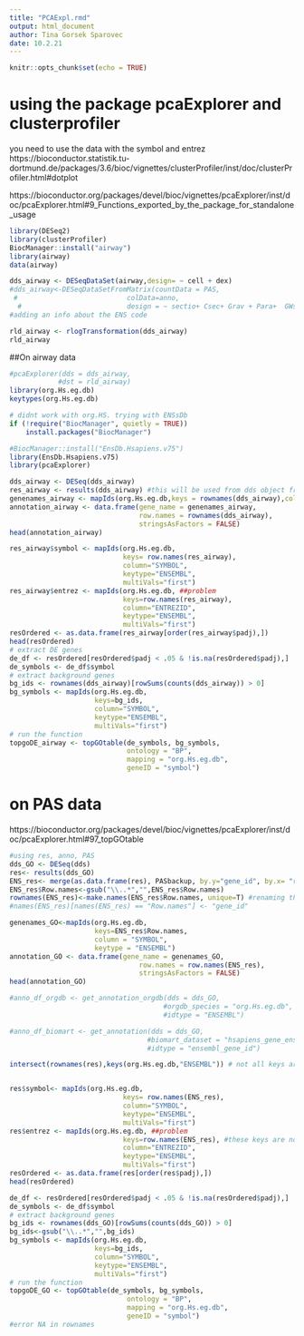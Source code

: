 ```yaml
---
title: "PCAExpl.rmd"
output: html_document
author: Tina Gorsek Sparovec
date: 10.2.21
---
```


```r
knitr::opts_chunk$set(echo = TRUE)
```
# using the package pcaExplorer and clusterprofiler
you need to use the data with the symbol and entrez
https://bioconductor.statistik.tu-dortmund.de/packages/3.6/bioc/vignettes/clusterProfiler/inst/doc/clusterProfiler.html#dotplot 

https://bioconductor.org/packages/devel/bioc/vignettes/pcaExplorer/inst/doc/pcaExplorer.html#9_Functions_exported_by_the_package_for_standalone_usage 
```r
library(DESeq2)
library(clusterProfiler)
BiocManager::install("airway")
library(airway)
data(airway)

dds_airway <- DESeqDataSet(airway,design= ~ cell + dex)
#dds_airway<-DESeqDataSetFromMatrix(countData = PAS,
 #                           colData=anno,
  #                          design = ~ sectio+ Csec+ Grav + Para+  GWscaled +place)
#adding an info about the ENS code

rld_airway <- rlogTransformation(dds_airway)
rld_airway
```

##On airway data 

```r
#pcaExplorer(dds = dds_airway,
            #dst = rld_airway)
library(org.Hs.eg.db)
keytypes(org.Hs.eg.db)

# didnt work with org.HS. trying with ENSsDb
if (!require("BiocManager", quietly = TRUE))
    install.packages("BiocManager")

#BiocManager::install("EnsDb.Hsapiens.v75")
library(EnsDb.Hsapiens.v75)
library(pcaExplorer)

dds_airway <- DESeq(dds_airway)
res_airway <- results(dds_airway) #this will be used from dds object from 1.0 metadata
genenames_airway <- mapIds(org.Hs.eg.db,keys = rownames(dds_airway),column = "SYMBOL",keytype="ENSEMBL")
annotation_airway <- data.frame(gene_name = genenames_airway,
                                row.names = rownames(dds_airway),
                                stringsAsFactors = FALSE)
head(annotation_airway)   

res_airway$symbol <- mapIds(org.Hs.eg.db,
                            keys= row.names(res_airway),
                            column="SYMBOL",
                            keytype="ENSEMBL",
                            multiVals="first")
res_airway$entrez <- mapIds(org.Hs.eg.db, ##problem 
                            keys=row.names(res_airway),
                            column="ENTREZID",
                            keytype="ENSEMBL",
                            multiVals="first")
resOrdered <- as.data.frame(res_airway[order(res_airway$padj),])
head(resOrdered)
# extract DE genes
de_df <- resOrdered[resOrdered$padj < .05 & !is.na(resOrdered$padj),]
de_symbols <- de_df$symbol
# extract background genes
bg_ids <- rownames(dds_airway)[rowSums(counts(dds_airway)) > 0]
bg_symbols <- mapIds(org.Hs.eg.db,
                     keys=bg_ids,
                     column="SYMBOL",
                     keytype="ENSEMBL",
                     multiVals="first")
# run the function
topgoDE_airway <- topGOtable(de_symbols, bg_symbols,
                             ontology = "BP",
                             mapping = "org.Hs.eg.db",
                             geneID = "symbol")

```
# on PAS data

https://bioconductor.org/packages/devel/bioc/vignettes/pcaExplorer/inst/doc/pcaExplorer.html#97_topGOtable 

```r
#using res, anno, PAS 
dds_GO <- DESeq(dds)
res<- results(dds_GO)
ENS_res<- merge(as.data.frame(res), PASbackup, by.y="gene_id", by.x= "row.names")
ENS_res$Row.names<-gsub("\\..*","",ENS_res$Row.names)
rownames(ENS_res)<-make.names(ENS_res$Row.names, unique=T) #renaming the rownames
#names(ENS_res)[names(ENS_res) == "Row.names"] <- "gene_id"

genenames_GO<-mapIds(org.Hs.eg.db,
                     keys=ENS_res$Row.names, 
                     column = "SYMBOL",
                     keytype = "ENSEMBL")
annotation_GO <- data.frame(gene_name = genenames_GO,  
                                row.names = row.names(ENS_res),
                                stringsAsFactors = FALSE)
head(annotation_GO)  

#anno_df_orgdb <- get_annotation_orgdb(dds = dds_GO,
                                      #orgdb_species = "org.Hs.eg.db",
                                      #idtype = "ENSEMBL")

#anno_df_biomart <- get_annotation(dds = dds_GO,
                                  #biomart_dataset = "hsapiens_gene_ensembl",
                                  #idtype = "ensembl_gene_id")

intersect(rownames(res),keys(org.Hs.eg.db,"ENSEMBL")) # not all keys are in the rownames


res$symbol<- mapIds(org.Hs.eg.db,
                            keys= row.names(ENS_res),
                            column="SYMBOL",
                            keytype="ENSEMBL",
                            multiVals="first")
res$entrez <- mapIds(org.Hs.eg.db, ##problem 
                            keys=row.names(ENS_res), #these keys are not correct
                            column="ENTREZID",
                            keytype="ENSEMBL",
                            multiVals="first")
resOrdered <- as.data.frame(res[order(res$padj),])
head(resOrdered)

de_df <- resOrdered[resOrdered$padj < .05 & !is.na(resOrdered$padj),]
de_symbols <- de_df$symbol
# extract background genes
bg_ids <- rownames(dds_GO)[rowSums(counts(dds_GO)) > 0]
bg_ids<-gsub("\\..*","",bg_ids)
bg_symbols <- mapIds(org.Hs.eg.db,
                     keys=bg_ids,
                     column="SYMBOL",
                     keytype="ENSEMBL",
                     multiVals="first")
# run the function
topgoDE_GO <- topGOtable(de_symbols, bg_symbols,
                             ontology = "BP",
                             mapping = "org.Hs.eg.db",
                             geneID = "symbol")
#error NA in rownames

```

